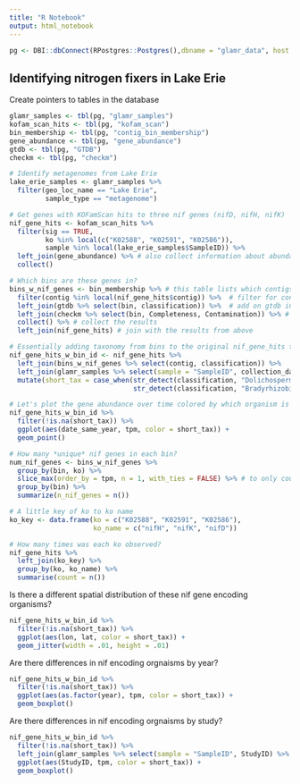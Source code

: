 ```yaml
---
title: "R Notebook"
output: html_notebook
---
```


```r
pg <- DBI::dbConnect(RPostgres::Postgres(),dbname = "glamr_data", host = "localhost", port = "5432", user = "glamr_admin", password = "glamr2023")
```


## Identifying nitrogen fixers in Lake Erie

Create pointers to tables in the database
```r
glamr_samples <- tbl(pg, "glamr_samples") 
kofam_scan_hits <- tbl(pg, "kofam_scan")
bin_membership <- tbl(pg, "contig_bin_membership")
gene_abundance <- tbl(pg, "gene_abundance")
gtdb <- tbl(pg, "GTDB")
checkm <- tbl(pg, "checkm")
```


```r
# Identify metagenomes from Lake Erie
lake_erie_samples <- glamr_samples %>% 
  filter(geo_loc_name == "Lake Erie",
         sample_type == "metagenome")

# Get genes with KOFamScan hits to three nif genes (nifD, nifH, nifK)
nif_gene_hits <- kofam_scan_hits %>% 
  filter(sig == TRUE,
         ko %in% local(c("K02588", "K02591", "K02586")),
         sample %in% local(lake_erie_samples$SampleID)) %>% 
  left_join(gene_abundance) %>% # also collect information about abundance of the genes and which contigs they are on
  collect()

# Which bins are these genes in?
bins_w_nif_genes <- bin_membership %>% # this table lists which contigs are in which bins
  filter(contig %in% local(nif_gene_hits$contig)) %>%  # filter for contigs that had gene hits
  left_join(gtdb %>% select(bin, classification)) %>%  # add on gtdb information for the bins
  left_join(checkm %>% select(bin, Completeness, Contamination)) %>% # and checkm information
  collect() %>% # collect the results
  left_join(nif_gene_hits) # join with the results from above

# Essentially adding taxonomy from bins to the original nif_gene_hits table ()
nif_gene_hits_w_bin_id <- nif_gene_hits %>% 
  left_join(bins_w_nif_genes %>% select(contig, classification)) %>% 
  left_join(glamr_samples %>% select(sample = "SampleID", collection_date, date_same_year, year, lat, lon) %>% collect()) %>% 
  mutate(short_tax = case_when(str_detect(classification, "Dolichospermum") ~ "Dolicospermum",
                               str_detect(classification, "Bradyrhizobium") ~ "Bradyrhizobium"))

# Let's plot the gene abundance over time colored by which organism is expected to encode it
nif_gene_hits_w_bin_id %>% 
  filter(!is.na(short_tax)) %>% 
  ggplot(aes(date_same_year, tpm, color = short_tax)) +
  geom_point()

# How many *unique* nif genes in each bin?
num_nif_genes <- bins_w_nif_genes %>% 
  group_by(bin, ko) %>%
  slice_max(order_by = tpm, n = 1, with_ties = FALSE) %>% # to only count each ko once if there are multiple copies per bin
  group_by(bin) %>% 
  summarize(n_nif_genes = n())

# A little key of ko to ko name
ko_key <- data.frame(ko = c("K02588", "K02591", "K02586"),
                     ko_name = c("nifH", "nifK", "nifD"))

# How many times was each ko observed?
nif_gene_hits %>% 
  left_join(ko_key) %>% 
  group_by(ko, ko_name) %>% 
  summarise(count = n())
```

Is there a different spatial distribution of these nif gene encoding organisms?

```r
nif_gene_hits_w_bin_id %>% 
  filter(!is.na(short_tax)) %>% 
  ggplot(aes(lon, lat, color = short_tax)) +
  geom_jitter(width = .01, height = .01)
```

Are there differences in nif encoding orgnaisms by year?
```r
nif_gene_hits_w_bin_id %>% 
  filter(!is.na(short_tax)) %>% 
  ggplot(aes(as.factor(year), tpm, color = short_tax)) +
  geom_boxplot()
```


Are there differences in nif encoding orgnaisms by study?
```r
nif_gene_hits_w_bin_id %>% 
  filter(!is.na(short_tax)) %>% 
  left_join(glamr_samples %>% select(sample = "SampleID", StudyID) %>% collect()) %>% 
  ggplot(aes(StudyID, tpm, color = short_tax)) +
  geom_boxplot()
```

